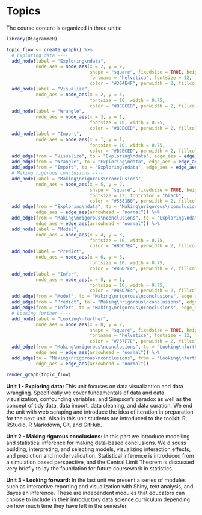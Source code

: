 # Topics {#topics}

The course content is organized in three units:

```r
library(DiagrammeR)

topic_flow <- create_graph() %>%
  # Exploring data ----
  add_node(label = "Exploring\ndata", 
           node_aes = node_aes(x = 2, y = 2,
                               shape = "square", fixedsize = TRUE, height = 1, 
                               fontname = "helvetica", fontsize = 12, fontcolor = "black",
                               color = "#364E4F", penwidth = 2, fillcolor = "#BCECED")) %>%
  add_node(label = "Visualize", 
           node_aes = node_aes(x = 2, y = 3, 
                               fontsize = 10, width = 0.75,
                               color = "#BCECED", penwidth = 2, fillcolor = "white")) %>%
  add_node(label = "Wrangle", 
           node_aes = node_aes(x = 3, y = 1, 
                               fontsize = 10, width = 0.75,
                               color = "#BCECED", penwidth = 2, fillcolor = "white")) %>%
  add_node(label = "Import", 
           node_aes = node_aes(x = 1, y = 1, 
                               fontsize = 10, width = 0.75,
                               color = "#BCECED", penwidth = 2, fillcolor = "white")) %>%
  add_edge(from = "Visualize", to = "Exploring\ndata", edge_aes = edge_aes(arrowhead = "none")) %>%
  add_edge(from = "Wrangle", to = "Exploring\ndata", edge_aes = edge_aes(arrowhead = "none")) %>%
  add_edge(from = "Import", to = "Exploring\ndata", edge_aes = edge_aes(arrowhead = "none")) %>%
  # Making rigorous conclusions ----
  add_node(label = "Making\nrigorous\nconclusions", 
           node_aes = node_aes(x = 5, y = 2,
                               shape = "square", fixedsize = TRUE, height = 1, 
                               fontsize = 12, fontcolor = "black",
                               color = "#5581B0", penwidth = 2, fillcolor = "#B6D7E4")) %>%
  add_edge(from = "Exploring\ndata", to = "Making\nrigorous\nconclusions",
           edge_aes = edge_aes(arrowhead = "normal")) %>%
  add_edge(from = "Making\nrigorous\nconclusions", to = "Exploring\ndata",
           edge_aes = edge_aes(arrowhead = "normal")) %>%
  add_node(label = "Model", 
           node_aes = node_aes(x = 4, y = 3, 
                               fontsize = 10, width = 0.75,
                               color = "#B6D7E4", penwidth = 2, fillcolor = "white")) %>%
  add_node(label = "Predict", 
           node_aes = node_aes(x = 6, y = 3, 
                               fontsize = 10, width = 0.75,
                               color = "#B6D7E4", penwidth = 2, fillcolor = "white")) %>%
  add_node(label = "Infer", 
           node_aes = node_aes(x = 5, y = 1, 
                               fontsize = 10, width = 0.75,
                               color = "#B6D7E4", penwidth = 2, fillcolor = "white")) %>%
  add_edge(from = "Model", to = "Making\nrigorous\nconclusions", edge_aes = edge_aes(arrowhead = "none")) %>%
  add_edge(from = "Predict", to = "Making\nrigorous\nconclusions", edge_aes = edge_aes(arrowhead = "none")) %>%
  add_edge(from = "Infer", to = "Making\nrigorous\nconclusions", edge_aes = edge_aes(arrowhead = "none")) %>%
  # Looking further ----
  add_node(label = "Looking\nfurther", 
           node_aes = node_aes(x = 8, y = 2,
                               shape = "square", fixedsize = TRUE, height = 1, 
                               fontname = "helvetica", fontsize = 12, fontcolor = "black",
                               color = "#737F7E", penwidth = 2, fillcolor = "#F9F9F9")) %>%
  add_edge(from = "Making\nrigorous\nconclusions", to = "Looking\nfurther",
           edge_aes = edge_aes(arrowhead = "normal")) %>%
  add_edge(to = "Making\nrigorous\nconclusions", from = "Looking\nfurther",
           edge_aes = edge_aes(arrowhead = "normal"))

render_graph(topic_flow)
```

**Unit 1 - Exploring data: ** This unit focuses on data visualization and data 
wrangling. Specifically we cover fundamentals of data and data visualization, 
confounding variables, and Simpson's paradox as well as the concept of tidy 
data, data import, data cleaning, and data curation. We end the unit with web 
scraping and introduce the idea of iteration in preparation for the next unit. 
Also in this unit students are introduced to the toolkit: R, RStudio, R Markdown, 
Git, and GitHub.

**Unit 2 - Making rigorous conclusions:** In this part we introduce modelling and 
statistical inference for making data-based conclusions. We discuss building, 
interpreting, and selecting models, visualizing interaction effects, and 
prediction and model validation. Statistical inference is introduced from a 
simulation based perspective, and the Central Limit Theorem is discussed very 
briefly to lay the foundation for future coursework in statistics. 

**Unit 3 - Looking forward:** In the last unit we present a series of modules
such as interactive reporting and visualization with Shiny, text analysis, and 
Bayesian inference. These are independent modules that educators can choose to 
include in their introductory data science curriculum depending on how much time 
they have left in the semester.

<br>
